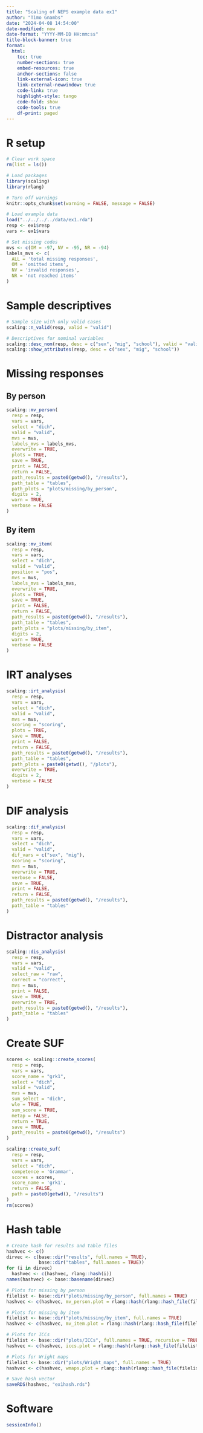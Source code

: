 ```yaml
---
title: "Scaling of NEPS example data ex1"
author: "Timo Gnambs"
date: "2024-04-08 14:54:00"
date-modified: now
date-format: "YYYY-MM-DD HH:mm:ss"
title-block-banner: true
format:
  html:
    toc: true
    number-sections: true
    embed-resources: true
    anchor-sections: false
    link-external-icon: true
    link-external-newwindow: true
    code-link: true
    highlight-style: tango
    code-fold: show
    code-tools: true
    df-print: paged
---
```


# R setup

```r

# Clear work space
rm(list = ls())

# Load packages
library(scaling)
library(rlang)

# Turn off warnings
knitr::opts_chunk$set(warning = FALSE, message = FALSE) 

# Load example data
load("../../../../data/ex1.rda")
resp <- ex1$resp
vars <- ex1$vars

# Set missing codes
mvs <- c(OM = -97, NV = -95, NR = -94)
labels_mvs <- c(
  ALL = 'total missing responses',
  OM = 'omitted items',
  NV = 'invalid responses',
  NR = 'not reached items'
)


```

# Sample descriptives

```r

# Sample size with only valid cases
scaling::n_valid(resp, valid = "valid")

# Descriptives for nominal variables
scaling::desc_nom(resp, desc = c("sex", "mig", "school"), valid = "valid")
scaling::show_attributes(resp, desc = c("sex", "mig", "school"))

```

# Missing responses

## By person

```r

scaling::mv_person(
  resp = resp,
  vars = vars,
  select = "dich",
  valid = "valid",
  mvs = mvs,
  labels_mvs = labels_mvs,
  overwrite = TRUE,
  plots = TRUE,
  save = TRUE,
  print = FALSE,
  return = FALSE,
  path_results = paste0(getwd(), "/results"),
  path_table = "tables",
  path_plots = "plots/missing/by_person",
  digits = 2,
  warn = TRUE,
  verbose = FALSE
)

```

## By item

```r

scaling::mv_item(
  resp = resp,
  vars = vars,
  select = "dich",
  valid = "valid",
  position = "pos",
  mvs = mvs,
  labels_mvs = labels_mvs,
  overwrite = TRUE,
  plots = TRUE,
  save = TRUE,
  print = FALSE,
  return = FALSE,
  path_results = paste0(getwd(), "/results"),
  path_table = "tables",
  path_plots = "plots/missing/by_item",
  digits = 2,
  warn = TRUE,
  verbose = FALSE
)

```

# IRT analyses

```r

scaling::irt_analysis(
  resp = resp,
  vars = vars,
  select = "dich",
  valid = "valid",
  mvs = mvs,
  scoring = "scoring",
  plots = TRUE,
  save = TRUE,
  print = FALSE,
  return = FALSE,
  path_results = paste0(getwd(), "/results"),
  path_table = "tables",
  path_plots = paste0(getwd(), "/plots"),
  overwrite = TRUE,
  digits = 2,
  verbose = FALSE
)

```

# DIF analysis

```r

scaling::dif_analysis(
  resp = resp,
  vars = vars,
  select = "dich",
  valid = "valid",
  dif_vars = c("sex", "mig"),
  scoring = "scoring",
  mvs = mvs,
  overwrite = TRUE,
  verbose = FALSE,
  save = TRUE,
  print = FALSE,
  return = FALSE,
  path_results = paste0(getwd(), "/results"),
  path_table = "tables"
)

```

# Distractor analysis

```r

scaling::dis_analysis(
  resp = resp,
  vars = vars,
  valid = "valid",
  select_raw = "raw",
  correct = "correct",
  mvs = mvs,
  print = FALSE,
  save = TRUE,
  overwrite = TRUE,
  path_results = paste0(getwd(), "/results"),
  path_table = "tables"
)

```

# Create SUF

```r

scores <- scaling::create_scores(
  resp = resp,
  vars = vars,
  score_name = "grk1",
  select = "dich",
  valid = "valid",
  mvs = mvs,
  sum_select = "dich",
  wle = TRUE,
  sum_score = TRUE,
  metap = FALSE,
  return = TRUE,
  save = TRUE,
  path_results = paste0(getwd(), "/results")
)

scaling::create_suf(
  resp = resp,
  vars = vars,
  select = "dich",
  competence = 'Grammar',
  scores = scores,
  score_name = 'grk1',
  return = FALSE,
  path = paste0(getwd(), "/results")
)
rm(scores)

```

# Hash table

```r

# Create hash for results and table files
hashvec <- c()
dirvec <- c(base::dir("results", full.names = TRUE),
            base::dir("tables", full.names = TRUE))
for (i in dirvec)
  hashvec <- c(hashvec, rlang::hash(i))
names(hashvec) <- base::basename(dirvec)

# Plots for missing by person
filelist <- base::dir("plots/missing/by_person", full.names = TRUE)
hashvec <- c(hashvec, mv_person.plot = rlang::hash(rlang::hash_file(filelist)))

# Plots for missing by item
filelist <- base::dir("plots/missing/by_item", full.names = TRUE)
hashvec <- c(hashvec, mv_item.plot = rlang::hash(rlang::hash_file(filelist)))

# Plots for ICCs
filelist <- base::dir("plots/ICCs", full.names = TRUE, recursive = TRUE)
hashvec <- c(hashvec, iccs.plot = rlang::hash(rlang::hash_file(filelist)))

# Plots for Wright maps
filelist <- base::dir("plots/Wright_maps", full.names = TRUE)
hashvec <- c(hashvec, wmaps.plot = rlang::hash(rlang::hash_file(filelist)))

# Save hash vector
saveRDS(hashvec, "ex1hash.rds")

```

# Software

```r

sessionInfo()

```
